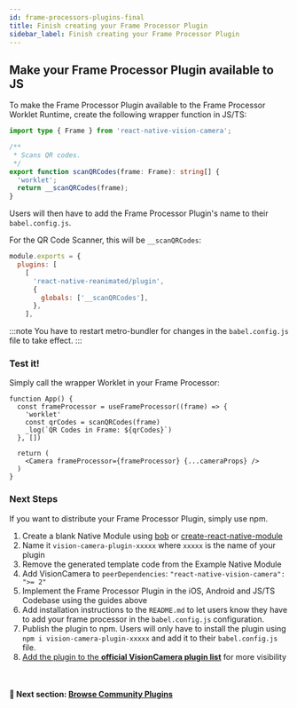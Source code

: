 ```yaml
---
id: frame-processors-plugins-final
title: Finish creating your Frame Processor Plugin
sidebar_label: Finish creating your Frame Processor Plugin
---
```


## Make your Frame Processor Plugin available to JS

To make the Frame Processor Plugin available to the Frame Processor Worklet Runtime, create the following wrapper function in JS/TS:

```ts
import type { Frame } from 'react-native-vision-camera';

/**
 * Scans QR codes.
 */
export function scanQRCodes(frame: Frame): string[] {
  'worklet';
  return __scanQRCodes(frame);
}
```

Users will then have to add the Frame Processor Plugin's name to their  `babel.config.js`.

For the QR Code Scanner, this will be `__scanQRCodes`:

```js {6}
module.exports = {
  plugins: [
    [
      'react-native-reanimated/plugin',
      {
        globals: ['__scanQRCodes'],
      },
    ],
```

:::note
You have to restart metro-bundler for changes in the `babel.config.js` file to take effect.
:::

### Test it!

Simply call the wrapper Worklet in your Frame Processor:

```tsx {4}
function App() {
  const frameProcessor = useFrameProcessor((frame) => {
    'worklet'
    const qrCodes = scanQRCodes(frame)
    _log(`QR Codes in Frame: ${qrCodes}`)
  }, [])

  return (
    <Camera frameProcessor={frameProcessor} {...cameraProps} />
  )
}
```

### Next Steps

If you want to distribute your Frame Processor Plugin, simply use npm.

1. Create a blank Native Module using [bob](https://github.com/callstack/react-native-builder-bob) or [create-react-native-module](https://github.com/brodybits/create-react-native-module)
2. Name it `vision-camera-plugin-xxxxx` where `xxxxx` is the name of your plugin
3. Remove the generated template code from the Example Native Module
4. Add VisionCamera to `peerDependencies`: `"react-native-vision-camera": ">= 2"`
5. Implement the Frame Processor Plugin in the iOS, Android and JS/TS Codebase using the guides above
6. Add installation instructions to the `README.md` to let users know they have to add your frame processor in the `babel.config.js` configuration.
7. Publish the plugin to npm. Users will only have to install the plugin using `npm i vision-camera-plugin-xxxxx` and add it to their `babel.config.js` file.
8. [Add the plugin to the **official VisionCamera plugin list**](https://github.com/mrousavy/react-native-vision-camera/edit/main/docs/docs/guides/FRAME_PROCESSOR_PLUGIN_LIST.mdx) for more visibility

<br />

#### 🚀 Next section: [Browse Community Plugins](frame-processor-plugin-list)
